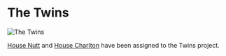 

# The Twins

<Image src="https://cdn.sanity.io/images/1as7cn02/production/ee2fbf34b991bbde52405fc706be205437449d75-1280x720.png?w=976&h=350&fit=crop&crop=center&auto=format" alt="The Twins" width={976} height={350}  />

<ProjectDetails
  floatRight
  region="Riverlands"
  house="House Frey"
  type="Castle"
  status="Completed"
  warp="/warp thetwins"
  projectLead="SMP"
  dateStarted="March 16, 2013"
  dateCompleted="March 16, 2013"
/>

[House Nutt](https://awoiaf.westeros.org/index.php/House_Nutt) and [House Charlton](https://awoiaf.westeros.org/index.php/House_Charlton) have been assigned to the Twins project.